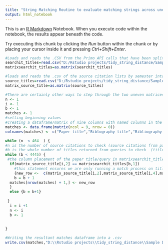 ```yaml
---
title: "String Matching Routine to evaluate matching strings across unequal matrices/dataframes"
output: html_notebook
---
```


This is an [R Markdown](http://rmarkdown.rstudio.com) Notebook. When you execute code within the notebook, the results appear beneath the code. 

Try executing this chunk by clicking the *Run* button within the chunk or by placing your cursor inside it and pressing *Ctrl+Shift+Enter*. 


```r

#Loads and reads the .CSV from the Primo API calls that have been split into one observation per row into a dataframe and then expressed as a matrix
searchit_titles=read.csv("D:/Rstudio projects/tidy_string_distance/Sample Data/primo-api-results-articlesOnly-normalized.csv")
matrixsearchit_titles=as.matrix(searchit_titles)

#loads and reads the .csv of the source citation lists by semester into a dataframe and then expressed as a matrix
source_titles=read.csv("D:/Rstudio projects/tidy_string_distance/Sample Data/source-paper-citations-normalized.csv")
matrix_source_title=as.matrix(source_titles)


```




```r
#There are certainly other ways to step through the two uneven matrices and compare the data across columns.  As often happens,  once this worked, it didn't seem necessary to spend more time trying to refine the method of stepping though the matrices
n <- 1
i <- 1
b <- 1
matches <- 1
#setting beginning values
#creating a dataframe/matrix of nine columns with named columns in the header
matches <- data.frame(matrix(ncol = 9, nrow = 0))
colnames(matches) <- c("Paper title","Biblography title","Bibliography Type","Query","Search It Title","Search It Type","Jaccard Score", "JW","LV")

while (n  < 464  ) {
#n is the number of source citations to check (source citations from papers, for spring 21 citation count is 463) 
#b is the whole number of titles returned from queries to check  (titles returned from discovery layer to compare against. for spring 2021 this will be different based on the facets and the queries....4273.)
while (b < 4445) {
 #the column placement of the paper title/query in matrixsearchit_titles changed depending on the semester files being run fall2020 it is  matrixsearchit_titles[b,2] spring 2021 it is  matrixsearchit_titles[b,1] .. also means we need to slide the stringdist comparators down one from tolower(matrixsearchit_titles[b,4] to tolower(matrixsearchit_titles[b,3]
  if(matrix_source_title[i,2] == matrixsearchit_titles[b,1])  
    #this statement ensures we are only running a match process on titles that are germane ==  these two cells represent the Paper/Query match point.
    {new_row <-  c(matrix_source_title[i,2],matrix_source_title[i,4],matrix_source_title[i,6],matrixsearchit_titles[b,1],matrixsearchit_titles[b,3],matrixsearchit_titles[b,4],stringdist(tolower(matrix_source_title[i,4]),tolower(matrixsearchit_titles[b,3]), method = "jaccard", q = "7"),stringdist(tolower(matrix_source_title[i,4]),tolower(matrixsearchit_titles[b,3]), method = "jw"),stringdist(tolower(matrix_source_title[i,4]),tolower(matrixsearchit_titles[b,3]), method = "jw", p ="0"))
    b = b + 1
  matches[nrow(matches) + 1,] <- new_row
  }
  else {b = b+1}
   
 }
  i = i +1
  n <- i
  b <- 1
  
  
}
```
```r

#Writing the resultant matches dataframe into a .csv
write.csv(matches,"D:\\Rstudio projects\\tidy_string_distance\\Sample Data\\ArticlesOnly_normalized_matches.csv")

```

